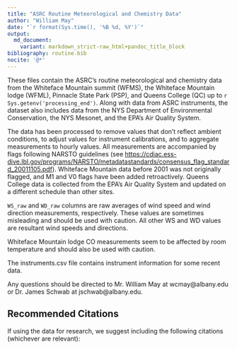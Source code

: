```yaml
---
title: "ASRC Routine Meteorological and Chemistry Data"
author: "William May"
date: "`r format(Sys.time(), '%B %d, %Y')`"
output:
  md_document:
    variant: markdown_strict-raw_html+pandoc_title_block
bibliography: routine.bib
nocite: '@*'
---
```


These files contain the ASRC's routine meteorological and chemistry data from
the Whiteface Mountain summit (WFMS), the Whiteface Mountain lodge (WFML),
Pinnacle State Park (PSP), and Queens College (QC) up to
`r Sys.getenv('processing_end')`. Along with data from ASRC instruments, the
dataset also includes data from the NYS Department of Environmental
Conservation, the NYS Mesonet, and the EPA's Air Quality System.

The data has been processed to remove values that don't reflect ambient
conditions, to adjust values for instrument calibrations, and to aggregate
measurements to hourly values. All measurements are accompanied by flags
following NARSTO guidelines (see
<https://cdiac.ess-dive.lbl.gov/programs/NARSTO/metadatastandards/consensus_flag_standard_20011105.pdf>).
Whiteface Mountain data before 2001 was not originally flagged, and M1 and V0
flags have been added retroactively. Queens College data is collected from the
EPA's Air Quality System and updated on a different schedule than other sites.

`WS_raw` and `WD_raw` columns are raw averages of wind speed and wind direction
measurements, respectively. These values are sometimes misleading and should be
used with caution. All other WS and WD values are resultant wind speeds and
directions.

Whiteface Mountain lodge CO measurements seem to be affected by room temperature
and should also be used with caution.

The instruments.csv file contains instrument information for some recent data.

Any questions should be directed to Mr. William May at wcmay@albany.edu or
Dr. James Schwab at jschwab@albany.edu.

## Recommended Citations

If using the data for research, we suggest including the following citations
(whichever are relevant):
